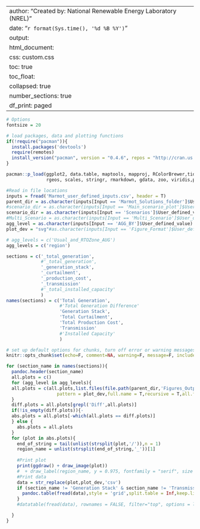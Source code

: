 
---
author: "Created by: National Renewable Energy Laboratory (NREL)"
date: "`r format(Sys.time(), '%d %B %Y')`"
output:
  html_document:
    css: custom.css
    toc: true
    toc_float:
      collapsed: true
    number_sections: true
    df_print: paged
---

```r

# Options
fontsize = 20

# load packages, data and plotting functions
if(!require("pacman")){
  install.packages('devtools')
  require(remotes)
  install_version("pacman", version = "0.4.6", repos = "http://cran.us.r-project.org")
}

pacman::p_load(ggplot2, data.table, maptools, mapproj, RColorBrewer,tidyverse,magick,cowplot,DT,
               rgeos, scales, stringr, rmarkdown, gdata, zoo, viridis,png,grid,dplyr,highlight,pander)

#Read in file locations
inputs = fread('Marmot_user_defined_inputs.csv', header = T)
parent_dir = as.character(inputs[Input == 'Marmot_Solutions_folder']$User_defined_value)
#scenario_dir = as.character(inputs[Input == 'Main_scenario_plot']$User_defined_value)
scenario_dir = as.character(inputs[Input == 'Scenarios']$User_defined_value)
#Multi_Scenario = as.character(inputs[Input == 'Multi_Scenario']$User_defined_value)
agg_level = as.character(inputs[Input == 'AGG_BY']$User_defined_value)
plot_dev = "svg"#as.character(inputs[Input == 'Figure_Format']$User_defined_value)

# agg_levels = c('Usual_and_RTOZone_AUG')
agg_levels = c('region')

sections = c('_total_generation',
             #'_total_generation',
             '_generation_stack',
             '_curtailment',
             '_production_cost',
             '_transmission'
             #'_total_installed_capacity'
             )
names(sections) = c('Total Generation',
                    #'Total Generation Difference'
                    'Generation Stack',
                    'Total Curtailment',
                    'Total Production Cost',
                    'Transmission'
                    #'Installed Capacity'
                    )

# set up default options for chunks, turn off error or warning messages
knitr::opts_chunk$set(echo=F, comment=NA, warning=F, message=F, include=T,dev='svg', cache = F, fig.width = 20,results = 'asis',out.width = "100%", fig.asp = 0.675)
```


```r
for (section_name in names(sections)){
  pandoc.header(section_name)
  all.plots = c()
  for (agg_level in agg_levels){
  all.plots = c(all.plots,list.files(file.path(parent_dir,'Figures_Output',paste0(agg_level,sections[section_name])),
                   pattern = plot_dev,full.name = T,recursive = T,all.files = T))
  }
  diff.plots = all.plots[grepl('Diff',all.plots)]
  if(!is_empty(diff.plots)){-
  abs.plots = all.plots[-which(all.plots == diff.plots)]
  } else {
    abs.plots = all.plots
  }
  for (plot in abs.plots){
    end_of_string = tail(unlist(strsplit(plot,'/')),n = 1)
    region_name = unlist(strsplit(end_of_string,'_'))[1]
  
    #Print plot
    print(ggdraw() + draw_image(plot))
    #  + draw_label(region_name, y = 0.975, fontfamily = "serif", size = 48)
    #Print data
    data = str_replace(plot,plot_dev,'csv')
    if (section_name != 'Generation Stack' & section_name != 'Transmission'){
      pandoc.table(fread(data),style = 'grid',split.table = Inf,keep.line.breaks = T)
    }
    #datatable(fread(data), rownames = FALSE, filter="top", options = list(pageLength = length(Multi_Scenario), scrollX=T))

  }
}
```

<!-- # Generation {.tabset} -->
<!-- ## Total Generation -->
<!-- ```{r total generation, out.width = "50%", fig.asp = 0.675} -->
<!-- # %%%%%%%%%%%%%%%%%%%%%%%%%%%%%%%%%%%%%%%%%%%%%%%%%%%%%%%%%%%%%%%%%%%%%%%%%% -->
<!-- all.plots = list.files(file.path(parent_dir,scenario_dir,'Figures_Output',paste0(agg_level,'_total_generation')), -->
<!--                    pattern = plot_dev,full.name = T,recursive = T,all.files = T) -->
<!-- diff.plots = all.plots[grepl('Diff',all.plots)] -->
<!-- abs.plots = all.plots[-which(all.plots == diff.plots)] -->
<!-- for (plot in abs.plots){ -->
<!--   end_of_string = tail(unlist(strsplit(plot,'/')),n = 1) -->
<!--   region_name = unlist(strsplit(end_of_string,'_'))[1] -->

<!--   #Print dlot -->
<!--   print(ggdraw() + draw_image(plot) + draw_label(region_name, y = 0.975, fontfamily = "serif", size = 48)) -->

<!--   #Print data -->
<!--   data = str_replace(plot,plot_dev,'csv') -->
<!--   print(fread(data)) -->
<!--   #datatable(fread(data), rownames = FALSE, filter="top", options = list(pageLength = length(Multi_Scenario), scrollX=T)) -->
<!-- } -->
<!-- # %%%%%%%%%%%%%%%%%%%%%%%%%%%%%%%%%%%%%%%%%%%%%%%%%%%%%%%%%%%%%%%%%%%%%%%%%% -->
<!-- ``` -->

<!-- ## Total Generation Difference -->
<!-- ```{r total generation difference, out.width = "50%", fig.asp = 0.675} -->
<!-- # %%%%%%%%%%%%%%%%%%%%%%%%%%%%%%%%%%%%%%%%%%%%%%%%%%%%%%%%%%%%%%%%%%%%%%%%%% -->
<!-- for (plot in diff.plots){ -->
<!--   end_of_string = tail(unlist(strsplit(plot,'/')),n = 1) -->
<!--   region_name = unlist(strsplit(end_of_string,'_'))[1] -->
<!--   print(ggdraw() + draw_image(plot) + draw_label(region_name, y = 0.975, fontfamily = "serif", size = 48)) -->

<!--   #Print data -->
<!--   data = str_replace(plot,plot_dev,'csv') -->
<!--   print(fread(data)) -->
<!-- } -->
<!-- # %%%%%%%%%%%%%%%%%%%%%%%%%%%%%%%%%%%%%%%%%%%%%%%%%%%%%%%%%%%%%%%%%%%%%%%%%% -->
<!-- ``` -->

<!-- ## Generation Stacks -->
<!-- ```{r stacked-generation, out.width = "50%", fig.asp = 1.1} -->
<!-- # %%%%%%%%%%%%%%%%%%%%%%%%%%%%%%%%%%%%%%%%%%%%%%%%%%%%%%%%%%%%%%%%%%%%%%%%%% -->
<!--  plots_subdir = paste0(interconnection_dir,'Gen_Stack') -->
<!--  #Alternate stacked and unstacked plots, so they can be showed side by side for each superzone/interconnection. -->
<!--  for (interconnection in interconnections){ -->
<!--    img_fn_stacked = paste0(plots_subdir,'/',interconnection,'_Stacked_Gen.png') -->
<!--    img_fn_unstacked = paste0(plots_subdir,'/',interconnection,'_Unstacked_Gen.png') -->
<!--    if (img_fn_stacked %in% list.files(plots_subdir, full.names = T)){ -->
<!--                     print(ggdraw() + -->
<!--                     draw_image(img_fn_stacked) + -->
<!--                     draw_label(interconnection, y = 0.985, x = 1, hjust = 1, fontfamily = 'serif', size = 24) + -->
<!--                     theme(plot.margin = unit(c(1,0,1,0), "cm"))) } else {  message(paste0(img_fn_stacked,' not found.')) } -->

<!--    if (img_fn_unstacked %in% list.files(plots_subdir, full.names = T)){print(ggdraw() + -->
<!--                                                                           draw_image(img_fn_unstacked) + -->
<!--                                                                           theme(plot.margin = unit(c(1,0,1,0), "cm"))) } -->
<!--    else {message(paste0(img_fn_unstacked,' not found.'))} -->
<!--   } -->
<!-- # %%%%%%%%%%%%%%%%%%%%%%%%%%%%%%%%%%%%%%%%%%%%%%%%%%%%%%%%%%%%%%%%%%%%%%%%%% -->
<!-- ``` -->

<!-- ### By Zone -->
<!-- ```{r stacked-generation zone, out.width = "50%", fig.asp = 1.1} -->
<!-- # %%%%%%%%%%%%%%%%%%%%%%%%%%%%%%%%%%%%%%%%%%%%%%%%%%%%%%%%%%%%%%%%%%%%%%%%%% -->
<!-- plots_subdir = paste0(zone_dir,'Gen_Stack') -->
<!-- for (region in regions){ -->
<!--   img_fn_stacked = paste0(plots_subdir,'/',region,'_Stacked_Gen.png') -->
<!--   img_fn_unstacked = paste0(plots_subdir,'/',region,'_Unstacked_Gen.png') -->
<!--   if (img_fn_stacked %in% list.files(plots_subdir, full.names = T)){ -->
<!--     print(ggdraw() + -->
<!--       draw_image(img_fn_stacked) + -->
<!--       draw_label(region, y = 0.985, x = 1, hjust = 1, fontfamily = 'serif', size = 24) + -->
<!--       theme(plot.margin = unit(c(1,0,1,0), "cm"))) -->
<!--     } else {message(paste0(img_fn_stacked,' not found.'))} -->
<!--   if (img_fn_unstacked %in% list.files(plots_subdir, full.names = T)){ -->
<!--   print(ggdraw() + -->
<!--     draw_image(img_fn_unstacked) + -->
<!--     theme(plot.margin = unit(c(1,0,1,0), "cm"))) -->
<!--     } else {message(paste0(img_fn_unstacked,' not found.'))} -->
<!--   } -->
<!-- # %%%%%%%%%%%%%%%%%%%%%%%%%%%%%%%%%%%%%%%%%%%%%%%%%%%%%%%%%%%%%%%%%%%%%%%%%% -->
<!-- ``` -->

<!-- ## Committed Capacity -->
<!-- ### By Interconnection -->
<!-- ```{r committed-capacity interconnection, out.width = "100%", fig.asp = 0.675} -->
<!-- # %%%%%%%%%%%%%%%%%%%%%%%%%%%%%%%%%%%%%%%%%%%%%%%%%%%%%%%%%%%%%%%%%%%%%%%%%% -->
<!-- plots_subdir = paste0(interconnection_dir,'Gen_Stack') -->
<!-- for (interconnection in interconnections){ -->
<!--   img_fn = paste0(plots_subdir,'/',interconnection,'_Committed_Capacity_Stack.png') -->
<!--   if (img_fn %in% list.files(plots_subdir, full.names = T)){ print(ggdraw() + -->
<!--                                                                      draw_image(img_fn) + -->
<!--                                                                      draw_label(interconnection, y = 0.985, fontfamily = "serif", size = 24) + -->
<!--                                                                      theme(plot.margin = unit(c(0.1,0,0.1,0), "cm"))) } -->
<!--      else {message(paste0(img_fn,' not found.'))} -->
<!--   } -->
<!-- # %%%%%%%%%%%%%%%%%%%%%%%%%%%%%%%%%%%%%%%%%%%%%%%%%%%%%%%%%%%%%%%%%%%%%%%%%% -->
<!-- ``` -->

<!-- ### By Zone -->
<!-- ```{r committed-capacity zone, out.width = "100%", fig.asp = 0.675} -->
<!-- # %%%%%%%%%%%%%%%%%%%%%%%%%%%%%%%%%%%%%%%%%%%%%%%%%%%%%%%%%%%%%%%%%%%%%%%%%% -->
<!-- plots_subdir = paste0(zone_dir,'Gen_Stack') -->
<!-- for (region in regions){ -->
<!--   img_fn = paste0(plots_subdir,'/',region,'_Committed_Capacity_Stack.png') -->
<!--   if (img_fn %in% list.files(plots_subdir, full.names = T)){ print(ggdraw() + -->
<!--                                                                      draw_image(img_fn) + -->
<!--                                                                      draw_label(region, y = 0.985, fontfamily = "serif", size = 24) + -->
<!--                                                                      theme(plot.margin = unit(c(0.1,0,0.1,0), "cm"))) } -->
<!--      else {message(paste0(img_fn,' not found.'))} -->
<!--   } -->
<!-- # %%%%%%%%%%%%%%%%%%%%%%%%%%%%%%%%%%%%%%%%%%%%%%%%%%%%%%%%%%%%%%%%%%%%%%%%%% -->
<!-- ``` -->


<!-- ## Outage Stacks -->
<!-- ```{r outage-stacks zone, out.width = "100%", fig.asp = 0.675} -->
<!-- # %%%%%%%%%%%%%%%%%%%%%%%%%%%%%%%%%%%%%%%%%%%%%%%%%%%%%%%%%%%%%%%%%%%%%%%%%% -->
<!-- plots_subdir = paste0(zone_dir,'Outage_Stack') -->
<!-- for (region in regions){ -->
<!--   img_fn = paste0(plots_subdir,'/',region,'_Capacity_Out_Stacked.png') -->
<!--   if (img_fn %in% list.files(plots_subdir, full.names = T)){ print(ggdraw() + -->
<!--                                                                      draw_image(img_fn) + -->
<!--                                                                      draw_label(region, y = 0.985, fontfamily = "serif", size = 24) + -->
<!--                                                                      theme(plot.margin = unit(c(0.1,0,0.1,0), "cm"))) } -->
<!--      else {message(paste0(img_fn,' not found.'))} -->
<!--   } -->
<!-- # %%%%%%%%%%%%%%%%%%%%%%%%%%%%%%%%%%%%%%%%%%%%%%%%%%%%%%%%%%%%%%%%%%%%%%%%%% -->
<!-- ``` -->

<!-- ## Thermal Capacity Reserves -->
<!-- ### By Interconnection -->
<!-- ```{r thermal-cap-reserves interconnection, out.width = "100%", fig.asp = 0.675} -->
<!-- # %%%%%%%%%%%%%%%%%%%%%%%%%%%%%%%%%%%%%%%%%%%%%%%%%%%%%%%%%%%%%%%%%%%%%%%%%% -->
<!-- plots_subdir = paste0(interconnection_dir,'Thermal_Capacity_Reserves') -->
<!-- for (interconnection in interconnections){ -->
<!--   img_fn = paste0(plots_subdir,'/',interconnection,'_Thermal_Capacity_Reserves.png') -->
<!--   if (img_fn %in% list.files(plots_subdir, full.names = T)){ print(ggdraw() + -->
<!--                                                                      draw_image(img_fn) + -->
<!--                                                                      draw_label(interconnection, y = 0.985, fontfamily = "serif", size = 24) + -->
<!--                                                                      theme(plot.margin = unit(c(0.75,0,0.75,0), "cm"))) } -->
<!--      else {message(paste0(img_fn,' not found.'))} -->
<!--   } -->
<!-- # %%%%%%%%%%%%%%%%%%%%%%%%%%%%%%%%%%%%%%%%%%%%%%%%%%%%%%%%%%%%%%%%%%%%%%%%%% -->
<!-- ``` -->

<!-- ### By Zone -->
<!-- ```{r thermal-cap-reserves zone, out.width = "100%", fig.asp = 0.675} -->
<!-- # %%%%%%%%%%%%%%%%%%%%%%%%%%%%%%%%%%%%%%%%%%%%%%%%%%%%%%%%%%%%%%%%%%%%%%%%%% -->
<!-- plots_subdir = paste0(zone_dir,'Thermal_Capacity_Reserves') -->
<!-- for (region in regions){ -->
<!--   img_fn = paste0(plots_subdir,'/',region,'_Thermal_Capacity_Reserves.png') -->
<!--   if (img_fn %in% list.files(plots_subdir, full.names = T)){ print(ggdraw() + -->
<!--                                                                      draw_image(img_fn) + -->
<!--                                                                      draw_label(region, y = 0.985, fontfamily = "serif", size = 24) + -->
<!--                                                                      theme(plot.margin = unit(c(0.1,0,0.1,0), "cm"))) } -->
<!--      else {message(paste0(img_fn,' not found.'))} -->
<!--   } -->
<!-- # %%%%%%%%%%%%%%%%%%%%%%%%%%%%%%%%%%%%%%%%%%%%%%%%%%%%%%%%%%%%%%%%%%%%%%%%%% -->
<!-- ``` -->

<!-- *** -->

<!-- # Transmission -->
<!-- ## Net Export -->
<!-- ### By Interconnection -->
<!-- ```{r Net export interconnection, out.width = "50%", fig.asp = 0.675} -->
<!-- # %%%%%%%%%%%%%%%%%%%%%%%%%%%%%%%%%%%%%%%%%%%%%%%%%%%%%%%%%%%%%%%%%%%%%%%%%% -->
<!-- plots_subdir = paste0(interconnection_dir,'Transmission') -->
<!-- for (interconnection in interconnections){ -->
<!--   img_fn = paste0(plots_subdir,'/',interconnection,'_Net_Export.png') -->
<!--   if (img_fn %in% list.files(plots_subdir, full.names = T)){ print(ggdraw() + draw_image(img_fn) + draw_label(interconnection, y = 0.975,fontfamily = "serif", size = 24) + -->
<!--                                                                       theme(plot.margin = unit(c(0.75,0,0.75,0), "cm"))) } -->
<!--      else {message(paste0(img_fn,' not found.'))} -->
<!-- } -->
<!-- # %%%%%%%%%%%%%%%%%%%%%%%%%%%%%%%%%%%%%%%%%%%%%%%%%%%%%%%%%%%%%%%%%%%%%%%%%% -->
<!-- ``` -->

<!-- ### By Zone -->
<!-- ```{r Net export zone, out.width = "50%", fig.asp = 0.675} -->
<!-- # %%%%%%%%%%%%%%%%%%%%%%%%%%%%%%%%%%%%%%%%%%%%%%%%%%%%%%%%%%%%%%%%%%%%%%%%%% -->
<!-- plots_subdir = paste0(zone_dir,'Transmission') -->
<!-- for (region in regions){ -->
<!--   img_fn = paste0(plots_subdir,'/',region,'_Net_Export.png') -->
<!--   if (img_fn %in% list.files(plots_subdir, full.names = T)){ print(ggdraw() + draw_image(img_fn) + draw_label(region, y = 0.975,fontfamily = "serif", size = 24) + -->
<!--                                                                       theme(plot.margin = unit(c(0.75,0,0.75,0), "cm"))) } -->
<!--      else {message(paste0(img_fn,' not found.'))} -->
<!-- } -->
<!-- # %%%%%%%%%%%%%%%%%%%%%%%%%%%%%%%%%%%%%%%%%%%%%%%%%%%%%%%%%%%%%%%%%%%%%%%%%% -->
<!-- ``` -->

<!-- ## Zonal Interchange -->
<!-- ```{r Zonal Interchange zone, out.width = "100%", fig.asp = 0.675} -->
<!-- # %%%%%%%%%%%%%%%%%%%%%%%%%%%%%%%%%%%%%%%%%%%%%%%%%%%%%%%%%%%%%%%%%%%%%%%%%% -->
<!-- plots_subdir = paste0(zone_dir,'Transmission') -->
<!-- for (region in regions){ -->
<!--   img_fn = paste0(plots_subdir,'/',region,'_Zone-Zone_Net_Interchange.png') -->
<!--   if (img_fn %in% list.files(plots_subdir, full.names = T)){ print(ggdraw() + -->
<!--                                                                      draw_image(img_fn) + -->
<!--                                                                      draw_label(region, y = 0.985,fontfamily = "serif", size = 24) + -->
<!--                                                                      theme(plot.margin = unit(c(0.1,0,0.1,0), "cm"))) } -->
<!--      else {message(paste0(img_fn,' not found.'))} -->
<!-- } -->
<!-- # %%%%%%%%%%%%%%%%%%%%%%%%%%%%%%%%%%%%%%%%%%%%%%%%%%%%%%%%%%%%%%%%%%%%%%%%%% -->
<!-- ``` -->

<!-- ## Line Utilization -->
<!-- ### By Interconnection -->
<!-- ```{r line utilinterconnection, out.width = "50%", fig.asp = 0.675} -->
<!-- # %%%%%%%%%%%%%%%%%%%%%%%%%%%%%%%%%%%%%%%%%%%%%%%%%%%%%%%%%%%%%%%%%%%%%%%%%% -->
<!-- plots_subdir = paste0(interconnection_dir,'Transmission') -->
<!-- for (interconnection in interconnections){ -->
<!--   img_fn = paste0(plots_subdir,'/',interconnection,'_Line_Utilization_Time_Series.png') -->
<!--   if (img_fn %in% list.files(plots_subdir, full.names = T)){ print(ggdraw() + draw_image(img_fn) + draw_label(interconnection, y = 0.975,fontfamily = "serif", size = 24) + -->
<!--                                                                       theme(plot.margin = unit(c(0.75,0,0.75,0), "cm"))) } -->
<!--      else {message(paste0(img_fn,' not found.'))} -->
<!-- } -->
<!-- # %%%%%%%%%%%%%%%%%%%%%%%%%%%%%%%%%%%%%%%%%%%%%%%%%%%%%%%%%%%%%%%%%%%%%%%%%% -->
<!-- ``` -->

<!-- ### By Zone -->
<!-- ```{r line util zone, out.width = "50%", fig.asp = 0.675} -->
<!-- # %%%%%%%%%%%%%%%%%%%%%%%%%%%%%%%%%%%%%%%%%%%%%%%%%%%%%%%%%%%%%%%%%%%%%%%%%% -->
<!-- plots_subdir = paste0(zone_dir,'Transmission') -->
<!-- for (region in regions){ -->
<!--   img_fn = paste0(plots_subdir,'/',region,'_Line_Utilization_Time_Series.png') -->
<!--   if (img_fn %in% list.files(plots_subdir, full.names = T)){ print(ggdraw() + draw_image(img_fn) + draw_label(region, y = 0.975,fontfamily = "serif", size = 24) + -->
<!--                                                                       theme(plot.margin = unit(c(0.75,0,0.75,0), "cm"))) } -->
<!--      else {message(paste0(img_fn,' not found.'))} -->
<!-- } -->
<!-- # %%%%%%%%%%%%%%%%%%%%%%%%%%%%%%%%%%%%%%%%%%%%%%%%%%%%%%%%%%%%%%%%%%%%%%%%%% -->
<!-- ``` -->

<!-- ## Line Violations -->
<!-- ### By Interconnection -->
<!-- ```{r line viol interconnection summary, out.width = "50%", fig.asp = 0.675} -->
<!-- # %%%%%%%%%%%%%%%%%%%%%%%%%%%%%%%%%%%%%%%%%%%%%%%%%%%%%%%%%%%%%%%%%%%%%%%%%% -->
<!-- plots_subdir = paste0(interconnection_dir,'Transmission') -->
<!-- img_fn = paste0(plots_subdir,'/Line_Violations_Totals.png') -->
<!-- if (img_fn %in% list.files(plots_subdir, full.names = T)){ print(ggdraw() + draw_image(img_fn) + draw_label('Summary', y = 0.975,fontfamily = "serif", size = 24) + -->
<!--                                                                       theme(plot.margin = unit(c(0.75,0,0.75,0), "cm"))) } else {message(paste0(img_fn,' not found.'))} -->
<!-- # %%%%%%%%%%%%%%%%%%%%%%%%%%%%%%%%%%%%%%%%%%%%%%%%%%%%%%%%%%%%%%%%%%%%%%%%%% -->
<!-- ``` -->

<!-- ```{r line viol interconnection, out.width = "50%", fig.asp = 0.675} -->
<!-- # %%%%%%%%%%%%%%%%%%%%%%%%%%%%%%%%%%%%%%%%%%%%%%%%%%%%%%%%%%%%%%%%%%%%%%%%%% -->
<!-- plots_subdir = paste0(interconnection_dir,'Transmission') -->
<!-- for (interconnection in interconnections){ -->
<!--   img_fn = paste0(plots_subdir,'/',interconnection,'_Line_Violations_Time_Series.png') -->
<!--   if (img_fn %in% list.files(plots_subdir, full.names = T)){ print(ggdraw() + draw_image(img_fn) + draw_label('Summary', y = 0.975,fontfamily = "serif", size = 24) + theme(plot.margin = unit(c(0.75,0,0.75,0), "cm"))) } else {message(paste0(img_fn,' not found.'))} -->
<!-- } -->
<!-- # %%%%%%%%%%%%%%%%%%%%%%%%%%%%%%%%%%%%%%%%%%%%%%%%%%%%%%%%%%%%%%%%%%%%%%%%%% -->
<!-- ``` -->

<!-- ### By Zone -->
<!-- ```{r line viol zone summary, out.width = "50%", fig.asp = 0.675} -->
<!-- # %%%%%%%%%%%%%%%%%%%%%%%%%%%%%%%%%%%%%%%%%%%%%%%%%%%%%%%%%%%%%%%%%%%%%%%%%% -->
<!-- plots_subdir = paste0(zone_dir,'Transmission') -->
<!-- img_fn = paste0(plots_subdir,'/Line_Violations_Totals.png') -->
<!-- if (img_fn %in% list.files(plots_subdir, full.names = T)){ print(ggdraw() + draw_image(img_fn) + draw_label(region, y = 0.975,fontfamily = "serif", size = 24) + -->
<!--                                                                       theme(plot.margin = unit(c(0.75,0,0.75,0), "cm"))) } else {message(paste0(img_fn,' not found.'))} -->

<!-- # %%%%%%%%%%%%%%%%%%%%%%%%%%%%%%%%%%%%%%%%%%%%%%%%%%%%%%%%%%%%%%%%%%%%%%%%%% -->
<!-- ``` -->

<!-- ```{r line viol zone, out.width = "50%", fig.asp = 0.675} -->
<!-- # %%%%%%%%%%%%%%%%%%%%%%%%%%%%%%%%%%%%%%%%%%%%%%%%%%%%%%%%%%%%%%%%%%%%%%%%%% -->
<!-- plots_subdir = paste0(zone_dir,'Transmission') -->
<!-- for (region in regions){ -->
<!--   img_fn = paste0(plots_subdir,'/',region,'_Line_Violations_Time_Series.png') -->
<!--   if (img_fn %in% list.files(plots_subdir, full.names = T)){ print(ggdraw() + draw_image(img_fn) + draw_label(region, y = 0.975,fontfamily = "serif", size = 24) + -->
<!--                                                                       theme(plot.margin = unit(c(0.75,0,0.75,0), "cm"))) } else {message(paste0(img_fn,' not found.'))} -->
<!-- } -->
<!-- # %%%%%%%%%%%%%%%%%%%%%%%%%%%%%%%%%%%%%%%%%%%%%%%%%%%%%%%%%%%%%%%%%%%%%%%%%% -->
<!-- ``` -->

<!-- *** -->

<!-- # Thermal and Hydro Unit Analysis -->
<!-- ## Capacity Factor (average output for all hours) -->
<!-- ### By Interconnection -->
<!-- ```{r capacity-factor interconnection, out.width = "50%", fig.asp = 0.675} -->
<!-- # %%%%%%%%%%%%%%%%%%%%%%%%%%%%%%%%%%%%%%%%%%%%%%%%%%%%%%%%%%%%%%%%%%%%%%%%%% -->
<!-- plots_subdir = paste0(interconnection_dir,'Capacity_Factor') -->
<!-- for (interconnection in interconnections){ -->
<!--   img_fn = paste0(plots_subdir,'/',interconnection,'_Capacity_Factor.png') -->
<!--   if (img_fn %in% list.files(plots_subdir, full.names = T)){ print(ggdraw() + draw_image(img_fn) + draw_label(interconnection, y = 0.975, fontfamily = "serif", size = 24)) } else {message(paste0(img_fn,' not found.'))} -->
<!-- } -->
<!-- # %%%%%%%%%%%%%%%%%%%%%%%%%%%%%%%%%%%%%%%%%%%%%%%%%%%%%%%%%%%%%%%%%%%%%%%%%% -->
<!-- ``` -->

<!-- ### By Zone -->
<!-- ```{r capacity-factor zone, out.width = "50%", fig.asp = 0.675} -->
<!-- # %%%%%%%%%%%%%%%%%%%%%%%%%%%%%%%%%%%%%%%%%%%%%%%%%%%%%%%%%%%%%%%%%%%%%%%%%% -->
<!-- plots_subdir = paste0(zone_dir,'Capacity_Factor') -->
<!-- for (region in regions){ -->
<!--   img_fn = paste0(plots_subdir,'/',region,'_Capacity_Factor.png') -->
<!--   if (img_fn %in% list.files(plots_subdir, full.names = T)){ print(ggdraw() + draw_image(img_fn) + draw_label(region, y = 0.975, fontfamily = "serif", size = 24)) } else {message(paste0(img_fn,' not found.'))} -->
<!-- } -->
<!-- # %%%%%%%%%%%%%%%%%%%%%%%%%%%%%%%%%%%%%%%%%%%%%%%%%%%%%%%%%%%%%%%%%%%%%%%%%% -->
<!-- ``` -->

<!-- ## Average Output When Committed -->
<!-- ### By Interconnection -->
<!-- ```{r Average-Capacity-Out-When-Committed interconnection, out.width = "50%", fig.asp = 0.675} -->
<!-- # %%%%%%%%%%%%%%%%%%%%%%%%%%%%%%%%%%%%%%%%%%%%%%%%%%%%%%%%%%%%%%%%%%%%%%%%%% -->
<!-- plots_subdir = paste0(interconnection_dir,'Capacity_Factor') -->
<!-- for (interconnection in interconnections){ -->
<!--   img_fn = paste0(plots_subdir,'/',interconnection,'_Avg_Out_Committed.png') -->
<!--   if (img_fn %in% list.files(plots_subdir, full.names = T)){ print(ggdraw() + draw_image(img_fn) + draw_label(interconnection, y = 0.975, fontfamily = "serif", size = 24)) } else {message(paste0(img_fn,' not found.'))} -->
<!-- } -->
<!-- # %%%%%%%%%%%%%%%%%%%%%%%%%%%%%%%%%%%%%%%%%%%%%%%%%%%%%%%%%%%%%%%%%%%%%%%%%% -->
<!-- ``` -->

<!-- ### By Zone -->
<!-- ```{r Average-Capacity-Out-When-Committed zone, out.width = "50%", fig.asp = 0.675} -->
<!-- # %%%%%%%%%%%%%%%%%%%%%%%%%%%%%%%%%%%%%%%%%%%%%%%%%%%%%%%%%%%%%%%%%%%%%%%%%% -->
<!-- plots_subdir = paste0(zone_dir,'Capacity_Factor') -->
<!-- for (region in regions){ -->
<!--   img_fn = paste0(plots_subdir,'/',region,'_Avg_Out_Committed.png') -->
<!--   if (img_fn %in% list.files(plots_subdir, full.names = T)){ print(ggdraw() + draw_image(img_fn) + draw_label(region, y = 0.975, fontfamily = "serif", size = 24)) } else {message(paste0(img_fn,' not found.'))} -->
<!-- } -->
<!-- # %%%%%%%%%%%%%%%%%%%%%%%%%%%%%%%%%%%%%%%%%%%%%%%%%%%%%%%%%%%%%%%%%%%%%%%%%% -->
<!-- ``` -->

<!-- ## Time At Minimum Generation -->
<!-- ### By Interconnection -->
<!-- ```{r Time-at-min-gen interconnection, out.width = "50%", fig.asp = 0.675} -->
<!-- # %%%%%%%%%%%%%%%%%%%%%%%%%%%%%%%%%%%%%%%%%%%%%%%%%%%%%%%%%%%%%%%%%%%%%%%%%% -->
<!-- plots_subdir = paste0(interconnection_dir,'Capacity_Factor') -->
<!-- for (interconnection in interconnections){ -->
<!--   img_fn = paste0(plots_subdir,'/',interconnection,'_Time_at_Min_Gen.png') -->
<!--   if (img_fn %in% list.files(plots_subdir, full.names = T)){ print(ggdraw() + draw_image(img_fn) + draw_label(interconnection, y = 0.975, fontfamily = "serif", size = 24)) } else {message(paste0(img_fn,' not found.'))} -->
<!-- } -->
<!-- # %%%%%%%%%%%%%%%%%%%%%%%%%%%%%%%%%%%%%%%%%%%%%%%%%%%%%%%%%%%%%%%%%%%%%%%%%% -->
<!-- ``` -->

<!-- ### By Zone -->
<!-- ```{r Time-at-min-gen zone, out.width = "50%", fig.asp = 0.675} -->
<!-- # %%%%%%%%%%%%%%%%%%%%%%%%%%%%%%%%%%%%%%%%%%%%%%%%%%%%%%%%%%%%%%%%%%%%%%%%%% -->
<!-- plots_subdir = paste0(zone_dir,'Capacity_Factor') -->
<!-- for (region in regions){ -->
<!--   img_fn = paste0(plots_subdir,'/',region,'_Time_at_Min_Gen.png') -->
<!--   if (img_fn %in% list.files(plots_subdir, full.names = T)){ print(ggdraw() + draw_image(img_fn) + draw_label(region, y = 0.975, fontfamily = "serif", size = 24)) } else {message(paste0(img_fn,' not found.'))} -->
<!-- } -->
<!-- # %%%%%%%%%%%%%%%%%%%%%%%%%%%%%%%%%%%%%%%%%%%%%%%%%%%%%%%%%%%%%%%%%%%%%%%%%% -->
<!-- ``` -->

<!-- ## Capacity Started -->
<!-- ### By Interconnection -->
<!-- ```{r Capacity Started interconnection, out.width = "50%", fig.asp = 0.675} -->
<!-- # %%%%%%%%%%%%%%%%%%%%%%%%%%%%%%%%%%%%%%%%%%%%%%%%%%%%%%%%%%%%%%%%%%%%%%%%%% -->
<!-- plots_subdir = paste0(interconnection_dir,'Ramping') -->
<!-- for (interconnection in interconnections){ -->
<!--   img_fn = paste0(plots_subdir,'/',interconnection,'_Capacity_Started.png') -->
<!--   if (img_fn %in% list.files(plots_subdir, full.names = T)){ print(ggdraw() + draw_image(img_fn) + draw_label(interconnection, y = 0.975, fontfamily = "serif", size = 24)) } else {message(paste0(img_fn,' not found.'))} -->
<!-- } -->
<!-- # %%%%%%%%%%%%%%%%%%%%%%%%%%%%%%%%%%%%%%%%%%%%%%%%%%%%%%%%%%%%%%%%%%%%%%%%%% -->
<!-- ``` -->

<!-- ### By Zone -->
<!-- ```{r Capacity Started zone, out.width = "50%", fig.asp = 0.675} -->
<!-- # %%%%%%%%%%%%%%%%%%%%%%%%%%%%%%%%%%%%%%%%%%%%%%%%%%%%%%%%%%%%%%%%%%%%%%%%%% -->
<!-- plots_subdir = paste0(zone_dir,'Ramping') -->
<!-- for (region in regions){ -->
<!--   img_fn = paste0(plots_subdir,'/',region,'_Capacity_Started.png') -->
<!--   if (img_fn %in% list.files(plots_subdir, full.names = T)){ print(ggdraw() + draw_image(img_fn) + draw_label(region, y = 0.975, fontfamily = "serif", size = 24)) } else {message(paste0(img_fn,' not found.'))} -->
<!-- } -->
<!-- # %%%%%%%%%%%%%%%%%%%%%%%%%%%%%%%%%%%%%%%%%%%%%%%%%%%%%%%%%%%%%%%%%%%%%%%%%% -->
<!-- ``` -->

<!-- *** -->

<!-- # Installed Capacity -->
<!-- ## By Interconnection -->
<!-- ```{r Installed Capacity interconnection, out.width = "50%", fig.asp = 0.675} -->
<!-- # %%%%%%%%%%%%%%%%%%%%%%%%%%%%%%%%%%%%%%%%%%%%%%%%%%%%%%%%%%%%%%%%%%%%%%%%%% -->
<!-- plots_subdir = paste0(interconnection_dir,'Total_Installed_Capacity') -->
<!-- for (interconnection in interconnections){ -->
<!--   img_fn = paste0(plots_subdir,'/',interconnection,'_Total_Installed_Capacity.png') -->
<!--   if (img_fn %in% list.files(plots_subdir, full.names = T)){ print(ggdraw() + draw_image(img_fn) + draw_label(interconnection, y = 0.975, fontfamily = "serif", size = 24)) } else {message(paste0(img_fn,' not found.'))} -->
<!-- } -->
<!-- # %%%%%%%%%%%%%%%%%%%%%%%%%%%%%%%%%%%%%%%%%%%%%%%%%%%%%%%%%%%%%%%%%%%%%%%%%% -->
<!-- ``` -->

<!-- ## By Zone -->
<!-- ```{r Installed Capacity zone, out.width = "50%", fig.asp = 0.675} -->
<!-- # %%%%%%%%%%%%%%%%%%%%%%%%%%%%%%%%%%%%%%%%%%%%%%%%%%%%%%%%%%%%%%%%%%%%%%%%%% -->
<!-- plots_subdir = paste0(zone_dir,'Total_Installed_Capacity') -->
<!-- for (region in regions){ -->
<!--   img_fn = paste0(plots_subdir,'/',region,'_Total_Installed_Capacity.png') -->
<!--   if (img_fn %in% list.files(plots_subdir, full.names = T)){ print(ggdraw() + draw_image(img_fn) + draw_label(region, y = 0.975, fontfamily = "serif", size = 24)) } else {message(paste0(img_fn,' not found.'))} -->
<!-- } -->
<!-- # %%%%%%%%%%%%%%%%%%%%%%%%%%%%%%%%%%%%%%%%%%%%%%%%%%%%%%%%%%%%%%%%%%%%%%%%%% -->
<!-- ``` -->

<!-- # Cost -->
<!-- ## Production Cost -->
<!-- ### By Interconnection -->
<!-- ```{r Detailed Generation Cost interconnection, out.width = "50%", fig.asp = 0.675} -->
<!-- # %%%%%%%%%%%%%%%%%%%%%%%%%%%%%%%%%%%%%%%%%%%%%%%%%%%%%%%%%%%%%%%%%%%%%%%%%% -->
<!-- plots_subdir = paste0(interconnection_dir,'Production_Cost') -->
<!-- for (interconnection in interconnections){ -->
<!--   img_fn = paste0(plots_subdir,'/',interconnection,'_Detailed_Production_Cost.png') -->
<!--   if (img_fn %in% list.files(plots_subdir, full.names = T)){ print(ggdraw() + draw_image(img_fn) + draw_label(interconnection, y = 0.975, fontfamily = "serif", size = 24)) } else {message(paste0(img_fn,' not found.'))} -->
<!-- } -->
<!-- # %%%%%%%%%%%%%%%%%%%%%%%%%%%%%%%%%%%%%%%%%%%%%%%%%%%%%%%%%%%%%%%%%%%%%%%%%% -->
<!-- ``` -->

<!-- ### By Zone -->
<!-- ```{r Detailed Generation Cost zone, out.width = "50%", fig.asp = 0.675} -->
<!-- # %%%%%%%%%%%%%%%%%%%%%%%%%%%%%%%%%%%%%%%%%%%%%%%%%%%%%%%%%%%%%%%%%%%%%%%%%% -->
<!-- plots_subdir = paste0(zone_dir,'Production_Cost') -->
<!-- for (region in regions){ -->
<!--   img_fn = paste0(plots_subdir,'/',region,'_Detailed_Production_Cost.png') -->
<!--   if (img_fn %in% list.files(plots_subdir, full.names = T)){ print(ggdraw() + draw_image(img_fn) + draw_label(region, y = 0.975, fontfamily = "serif", size = 24)) } else {message(paste0(img_fn,' not found.'))} -->
<!-- } -->
<!-- # %%%%%%%%%%%%%%%%%%%%%%%%%%%%%%%%%%%%%%%%%%%%%%%%%%%%%%%%%%%%%%%%%%%%%%%%%% -->
<!-- ``` -->

<!-- ## Regional Price -->
<!-- ### By Interconnection -->
<!-- ```{r Regional Price interconnection, out.width = "100%", fig.asp = 0.675} -->
<!-- # %%%%%%%%%%%%%%%%%%%%%%%%%%%%%%%%%%%%%%%%%%%%%%%%%%%%%%%%%%%%%%%%%%%%%%%%%% -->
<!-- plots_subdir = paste0(interconnection_dir,'Region_Price') -->
<!-- for (interconnection in interconnections){ -->
<!--   img_fn = paste0(plots_subdir,'/',interconnection,'_Region_Price_Timeseries.png') -->
<!--   if (img_fn %in% list.files(plots_subdir, full.names = T)){ print(ggdraw() + draw_image(img_fn) + draw_label(interconnection, y = 0.975, fontfamily = "serif", size = 24)) } else {message(paste0(img_fn,' not found.'))} -->
<!-- } -->
<!-- # %%%%%%%%%%%%%%%%%%%%%%%%%%%%%%%%%%%%%%%%%%%%%%%%%%%%%%%%%%%%%%%%%%%%%%%%%% -->
<!-- ``` -->

<!-- ### By Zone -->
<!-- ```{r Regional Price zone, out.width = "100%", fig.asp = 0.675} -->
<!-- # %%%%%%%%%%%%%%%%%%%%%%%%%%%%%%%%%%%%%%%%%%%%%%%%%%%%%%%%%%%%%%%%%%%%%%%%%% -->
<!-- plots_subdir = paste0(zone_dir,'Region_Price') -->
<!-- for (region in regions){ -->
<!--   img_fn = paste0(plots_subdir,'/',region,'_Region_Price_Timeseries.png') -->
<!--   if (img_fn %in% list.files(plots_subdir, full.names = T)){ print(ggdraw() + draw_image(img_fn) + draw_label(region, y = 0.975, fontfamily = "serif", size = 24)) } else {message(paste0(img_fn,' not found.'))} -->
<!-- } -->
<!-- # %%%%%%%%%%%%%%%%%%%%%%%%%%%%%%%%%%%%%%%%%%%%%%%%%%%%%%%%%%%%%%%%%%%%%%%%%% -->
<!-- ``` -->